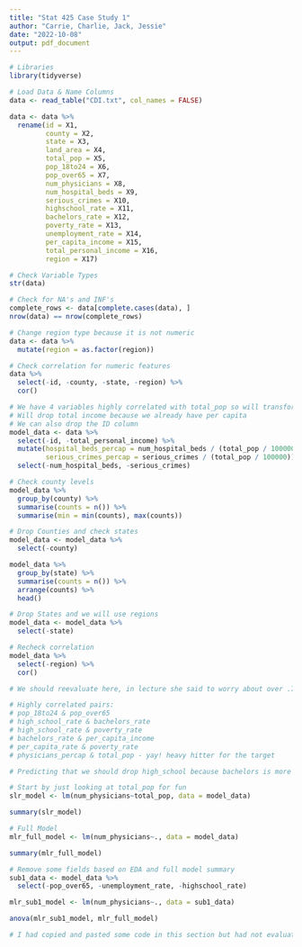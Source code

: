 ```yaml
---
title: "Stat 425 Case Study 1"
author: "Carrie, Charlie, Jack, Jessie"
date: "2022-10-08"
output: pdf_document
---
```


```r
# Libraries
library(tidyverse)

# Load Data & Name Columns
data <- read_table("CDI.txt", col_names = FALSE)

data <- data %>%
  rename(id = X1,
         county = X2,
         state = X3,
         land_area = X4,
         total_pop = X5,
         pop_18to24 = X6,
         pop_over65 = X7,
         num_physicians = X8,
         num_hospital_beds = X9,
         serious_crimes = X10,
         highschool_rate = X11,
         bachelors_rate = X12,
         poverty_rate = X13,
         unemployment_rate = X14,
         per_capita_income = X15,
         total_personal_income = X16,
         region = X17)
```


```r
# Check Variable Types
str(data)

# Check for NA's and INF's
complete_rows <- data[complete.cases(data), ]
nrow(data) == nrow(complete_rows)

# Change region type because it is not numeric
data <- data %>%
  mutate(region = as.factor(region))

# Check correlation for numeric features
data %>%
  select(-id, -county, -state, -region) %>%
  cor()

# We have 4 variables highly correlated with total_pop so will transform them to per 100,000 people for 2 (one is our target so we will leave that alone)
# Will drop total income because we already have per capita
# We can also drop the ID column
model_data <- data %>%
  select(-id, -total_personal_income) %>%
  mutate(hospital_beds_percap = num_hospital_beds / (total_pop / 100000),
         serious_crimes_percap = serious_crimes / (total_pop / 100000)) %>%
  select(-num_hospital_beds, -serious_crimes)

# Check county levels
model_data %>%
  group_by(county) %>%
  summarise(counts = n()) %>%
  summarise(min = min(counts), max(counts))

# Drop Counties and check states
model_data <- model_data %>%
  select(-county)

model_data %>%
  group_by(state) %>%
  summarise(counts = n()) %>%
  arrange(counts) %>%
  head()

# Drop States and we will use regions
model_data <- model_data %>%
  select(-state)

# Recheck correlation
model_data %>%
  select(-region) %>%
  cor()

# We should reevaluate here, in lecture she said to worry about over .7 or .75 so a few of these pairs can be ignored

# Highly correlated pairs:
# pop_18to24 & pop_over65
# high_school_rate & bachelors_rate
# high_school_rate & poverty_rate
# bachelors_rate & per_capita_income
# per_capita_rate & poverty_rate
# physicians_percap & total_pop - yay! heavy hitter for the target

# Predicting that we should drop high_school because bachelors is more important
```

```r
# Start by just looking at total_pop for fun
slr_model <- lm(num_physicians~total_pop, data = model_data)

summary(slr_model)

# Full Model
mlr_full_model <- lm(num_physicians~., data = model_data)

summary(mlr_full_model)
```

```r
# Remove some fields based on EDA and full model summary
sub1_data <- model_data %>%
  select(-pop_over65, -unemployment_rate, -highschool_rate)

mlr_sub1_model <- lm(num_physicians~., data = sub1_data)

anova(mlr_sub1_model, mlr_full_model)
```

```r
# I had copied and pasted some code in this section but had not evaluated output and then I forgot to save, whooops

```
